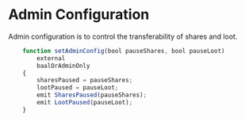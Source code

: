 # Admin Configuration

Admin configuration is to control the transferability of shares and loot.

```js
    function setAdminConfig(bool pauseShares, bool pauseLoot)
        external
        baalOrAdminOnly
    {
        sharesPaused = pauseShares; 
        lootPaused = pauseLoot; 
        emit SharesPaused(pauseShares);
        emit LootPaused(pauseLoot);
    }
```